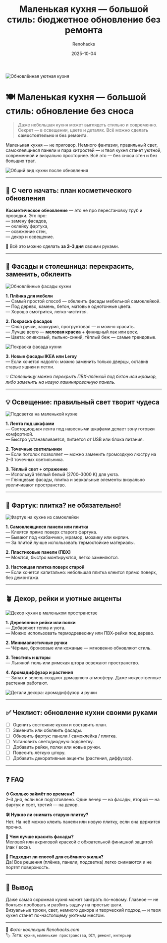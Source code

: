 ﻿---
title: "Маленькая кухня — большой стиль: бюджетное обновление без ремонта"
description: "Как обновить небольшую кухню своими руками: покраска фасадов, самоклеящийся фартук, подсветка и уютный декор — без демонтажа и лишних затрат."
date: 2025-10-04
tags: ["кухня", "маленькие пространства", "бюджетный ремонт", "DIY", "интерьер"]
cover: "/images/kitchen-makeover/cover.png"
author: "Renohacks"
translationOf: "kitchen-makeover"
draft: false
keywords:
  - "ремонт кухни"
  - "маленькая кухня"
  - "обновление кухни своими руками"
  - "дизайн маленькой кухни"
  - "кухня без ремонта"
  - "фартук для кухни"
  - "покраска фасадов кухни"
  - "DIY кухня"
  - "как освежить кухню"
  - "идеи для кухни 2025"

---

![Обновлённая уютная кухня](/images/kitchen-makeover/cover.png)

# 🍽️ Маленькая кухня — большой стиль: обновление без сноса

> Даже небольшая кухня может выглядеть стильно и современно.  
Секрет — в освещении, цвете и деталях. Всё можно сделать **самостоятельно и без ремонта**.

Маленькая кухня — не приговор. Немного фантазии, правильный свет, самоклеящиеся панели и пара хитростей — и твоя кухня станет уютной, современной и визуально просторнее. Всё это — без сноса стен и без больших трат.

![Общий вид кухни после обновления](/images/kitchen-makeover/top-view.png "Финальный результат уютной маленькой кухни")

---

## 🧭 С чего начать: план косметического обновления

**Косметическое обновление** — это не про перестановку труб и проводки. Это про:  
— замену фасадов,  
— оклейку фартука,  
— освежение стен,  
— декор и освещение.

🔸 Всё это можно сделать **за 2–3 дня** своими руками.

---

## 🧱 Фасады и столешница: перекрасить, заменить, обклеить

![Обновлённые фасады кухни](/images/kitchen-makeover/fasady.png "Фасады можно обновить без демонтажа всей кухни")

**1. Плёнка для мебели**  
— Самый простой способ — обклеить фасады мебельной самоклейкой.  
— Под дерево, камень, бетон, матовые однотонные цвета.  
— Хорошо смотрится, легко чистится.

**2. Покраска фасадов**  
— Снял ручки, зашкурил, прогрунтовал — и можно красить.  
— Лучше всего — **меловая краска** + финишный лак или воск.  
— Цвета: оливковый, пыльно-синий, тёплый беж — самые трендовые.

![Покраска фасада кухни](/images/kitchen-makeover/painting.png "Процесс обновления фасада меловой краской")

**3. Новые фасады IKEA или Leroy**  
— Если хочется надолго: можно заменить только дверцы, оставив старые ящики и петли.

💡 *Столешницу можно перекрыть ПВХ-плёнкой под бетон или мрамор, либо заменить на новую ламинированную панель.*

---

## 💡 Освещение: правильный свет творит чудеса

![Подсветка на маленькой кухне](/images/kitchen-makeover/svet.png "Свет увеличивает пространство визуально")

**1. Лента под шкафами**  
— Светодиодная лента под навесными шкафами делает зону готовки комфортной.  
— Быстро устанавливается, питается от USB или блока питания.

**2. Точечные светильники**  
— Если потолок позволяет — можно заменить громоздкую люстру на 2–3 точечных светильника.

**3. Тёплый свет + отражение**  
— Используй тёплый белый (2700–3000 K) для уюта.  
— Глянцевые фасады, плитка и зеркальные элементы визуально увеличивают пространство.

---

## 🧽 Фартук: плитка? не обязательно!

![Фартук на кухне из самоклейки](/images/kitchen-makeover/fartuk.png "Фартук можно обновить за вечер")

**1. Самоклеящиеся панели или плитка**  
— Клеятся прямо поверх старого фартука.  
— Бывают под «кабанчик», мрамор, мозаику или кирпич.  
— За плитой лучше использовать термостойкие материалы.

**2. Пластиковые панели (ПВХ)**  
— Моются, быстро монтируются, легко заменяются.

**3. Настоящая плитка поверх старой**  
— Если хочется капитально: небольшая плитка клеится прямо поверх, без демонтажа.

---

## 🪴 Декор, рейки и уютные акценты

![Декор кухни в маленьком пространстве](/images/kitchen-makeover/dekor.png "Маленькая кухня может быть уютной и стильной")

**1. Деревянные рейки или полки**  
— Добавляют тепла и уюта.  
— Можно использовать термодревесину или ПВХ-рейки под дерево.

**2. Минималистичные ручки**  
— Чёрные, бронзовые или кожаные — мгновенно обновляют стиль.

**3. Текстиль и шторы**  
— Льняной тюль или римская штора освежают пространство.

**4. Аромадиффузор и растения**  
— Запах и зелень создают домашнюю атмосферу. Даже искусственные растения работают.

![Детали декора: аромадиффузор и ручки](/images/kitchen-makeover/macro-dekor.png "Макро-съёмка уютных деталей кухни")

---

## ✅ Чеклист: обновление кухни своими руками

- [ ] Оценить состояние кухни и составить план.
- [ ] Заменить или обклеить фасады.
- [ ] Обновить фартук: панели / самоклейка / плитка.
- [ ] Установить светодиодную подсветку.
- [ ] Добавить рейки, полки или новые ручки.
- [ ] Повесить лёгкую штору.
- [ ] Добавить декоративные акценты (растения, диффузор).

---

## ❓ FAQ

**⏱ Сколько займёт по времени?**  
2–3 дня, если всё подготовлено. Один вечер — на фасады, второй — на фартук и свет, третий — на декор.

**🛠 Нужно ли снимать старую плитку?**  
Нет. На неё можно клеить панели или новую плитку, если она держится прочно.

**🎨 Чем лучше красить фасады?**  
Меловой или акриловой краской с обязательной финишной защитой (лак / воск).

**📐 Подходит ли способ для съёмного жилья?**  
Да! Все решения (плёнка, панели, подсветка) легко снимаются и не портят поверхность.

---

## 🏁 Вывод

Даже самая скромная кухня может заиграть по-новому. Главное — не бояться пробовать и разбить задачу на простые шаги.  
Визуальные трюки, свет, немного декора и творческий подход — и твоя кухня станет по-настоящему уютным местом.

---

📸 *Фото: коллекция Renohacks.com*  
🏷️ *Теги:* `кухня`, `маленькие пространства`, `DIY`, `ремонт`, `интерьер`
